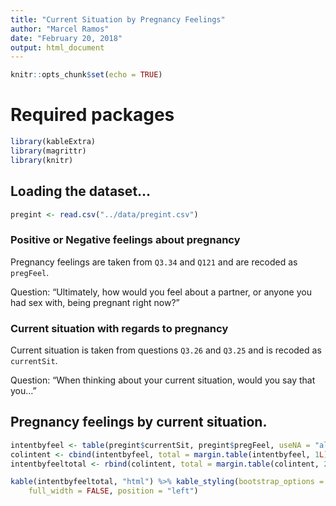 ```yaml
---
title: "Current Situation by Pregnancy Feelings"
author: "Marcel Ramos"
date: "February 20, 2018"
output: html_document
---
```


```r
knitr::opts_chunk$set(echo = TRUE)
```

# Required packages

```r
library(kableExtra)
library(magrittr)
library(knitr)
```

## Loading the dataset...

```r
pregint <- read.csv("../data/pregint.csv")
```

### Positive or Negative feelings about pregnancy

Pregnancy feelings are taken from `Q3.34` and `Q121` and are recoded as
`pregFeel`.

Question: "Ultimately, how would you feel about a partner, or anyone you had
sex with, being pregnant right now?"

### Current situation with regards to pregnancy

Current situation is taken from questions `Q3.26` and `Q3.25` and is recoded
as `currentSit`. 

Question: "When thinking about your current situation,
would you say that you..."

## Pregnancy feelings by current situation.

```r
intentbyfeel <- table(pregint$currentSit, pregint$pregFeel, useNA = "always")
colintent <- cbind(intentbyfeel, total = margin.table(intentbyfeel, 1L))
intentbyfeeltotal <- rbind(colintent, total = margin.table(colintent, 2L))
```

```r
kable(intentbyfeeltotal, "html") %>% kable_styling(bootstrap_options = "striped",
    full_width = FALSE, position = "left")
```

